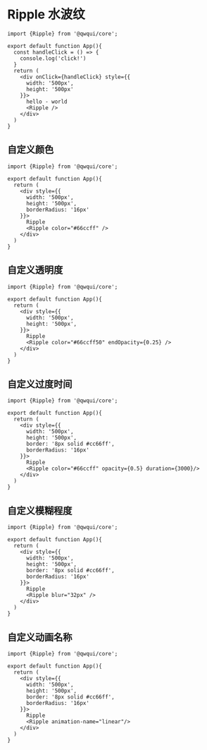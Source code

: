 # Ripple 水波纹

```tsx
import {Ripple} from '@qwqui/core';

export default function App(){
  const handleClick = () => {
    console.log('click!')
  }
  return (
    <div onClick={handleClick} style={{
      width: '500px',
      height: '500px'
    }}>
      hello - world
      <Ripple />
    </div>
  )
}
```

## 自定义颜色

```tsx
import {Ripple} from '@qwqui/core';

export default function App(){
  return (
    <div style={{
      width: '500px',
      height: '500px',
      borderRadius: '16px'
    }}>
      Ripple
      <Ripple color="#66ccff" />
    </div>
  )
}
```

## 自定义透明度

```tsx
import {Ripple} from '@qwqui/core';

export default function App(){
  return (
    <div style={{
      width: '500px',
      height: '500px',
    }}>
      Ripple
      <Ripple color="#66ccff50" endOpacity={0.25} />
    </div>
  )
}
```

## 自定义过度时间

```tsx
import {Ripple} from '@qwqui/core';

export default function App(){
  return (
    <div style={{
      width: '500px',
      height: '500px',
      border: '8px solid #cc66ff',
      borderRadius: '16px'
    }}>
      Ripple
      <Ripple color="#66ccff" opacity={0.5} duration={3000}/>
    </div>
  )
}
```

## 自定义模糊程度

```tsx
import {Ripple} from '@qwqui/core';

export default function App(){
  return (
    <div style={{
      width: '500px',
      height: '500px',
      border: '8px solid #cc66ff',
      borderRadius: '16px'
    }}>
      Ripple
      <Ripple blur="32px" />
    </div>
  )
}
```

## 自定义动画名称

```tsx
import {Ripple} from '@qwqui/core';

export default function App(){
  return (
    <div style={{
      width: '500px',
      height: '500px',
      border: '8px solid #cc66ff',
      borderRadius: '16px'
    }}>
      Ripple
      <Ripple animation-name="linear"/>
    </div>
  )
}
```